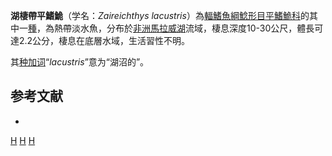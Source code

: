 {{Speciesbox
| status = DD
| status_system = IUCN3.1
| taxon = Zaireichthys lacustris
| authority = Eccles, Tweddle & Skelton, 2011
| synonyms = 
}}

'''湖棲帶平鰭鮠'''（学名：''Zaireichthys lacustris''）為[[輻鰭魚綱|輻鰭魚綱]][[鯰形目|鯰形目]][[平鰭鮠科|平鰭鮠科]]的其中一[[種|種]]，為熱帶淡水魚，分布於[[非洲|非洲]][[馬拉威湖|馬拉威湖]]流域，棲息深度10-30公尺，體長可達2.2公分，棲息在底層水域，生活習性不明。

其[[种加词|种加词]]“''lacustris''”意为“湖沼的”。

==参考文献==
*{{FishBase_species|genus=Zaireichthys|species=lacustris|year=2014|month=10}}

{{Taxonbar|from=Q6411972}}

[[Category:IUCN红色名录数据缺乏物种|H]]
[[Category:帶平鰭鮠屬|H]]
[[Category:2011年描述的鱼类|H]]


{{魚類小作品}}